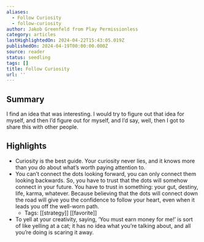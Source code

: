 ```yaml
---
aliases:
  - Follow Curiosity
  - follow-curiosity
author: Jakob Greenfeld from Play Permissionless
category: articles
lastHighlightedOn: 2024-04-22T15:43:05.019Z
publishedOn: 2024-04-19T00:00:00.000Z
source: reader
status: seedling
tags: []
title: Follow Curiosity
url: ''
---
```

## Summary

I find an idea that was interesting. I would try to figure out that idea for myself, and then I’d figure out for myself, and I’d say, well, then I got to share this with other people.

## Highlights

- Curiosity is the best guide. Your curiosity never lies, and it knows more than you do about what’s worth paying attention to.
- You can’t connect the dots looking forward, you can only connect them looking backwards. So, you have to trust that the dots will somehow connect in your future. You have to trust in something: your gut, destiny, life, karma, whatever. Because believing that the dots will connect down the road will give you the confidence to follow your heart, even when it leads you off the well-worn path.
    - Tags: [[strategy]] [[favorite]]
- To yell at your creativity, saying, ‘You must earn money for me!’ is sort of like yelling at a cat; it has no idea what you’re talking about, and all you’re doing is scaring it away.
